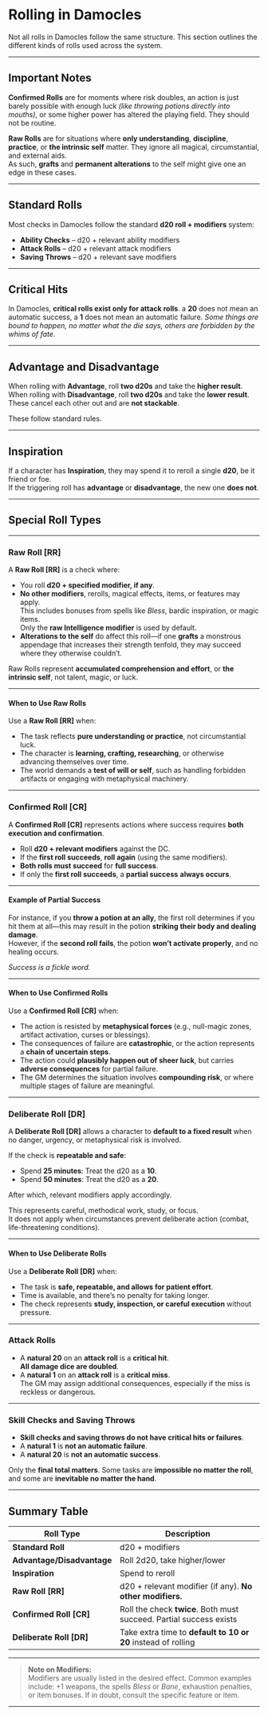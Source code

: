 # Rolling in Damocles

Not all rolls in Damocles follow the same structure. This section outlines the different kinds of rolls used across the system.

---

## Important Notes

**Confirmed Rolls** are for moments where risk doubles, an action is just barely possible with enough luck _(like throwing potions directly into mouths)_, or some higher power has altered the playing field. They should not be routine.

**Raw Rolls** are for situations where **only understanding**, **discipline**, **practice**, or **the intrinsic self** matter. They ignore all magical, circumstantial, and external aids.  
As such, **grafts** and **permanent alterations** to the self might give one an edge in these cases.

---

## Standard Rolls

Most checks in Damocles follow the standard **d20 roll + modifiers** system:

- **Ability Checks** – d20 + relevant ability modifiers
- **Attack Rolls** – d20 + relevant attack modifiers
- **Saving Throws** – d20 + relevant save modifiers

---

## Critical Hits

In Damocles, **critical rolls exist only for attack rolls**. a **20** does not mean an automatic success, a **1** does not mean an automatic failure.
_Some things are bound to happen, no matter what the die says, others are forbidden by the whims of fate_.

---

## Advantage and Disadvantage

When rolling with **Advantage**, roll **two d20s** and take the **higher result**.  
When rolling with **Disadvantage**, roll **two d20s** and take the **lower result**.  
These cancel each other out and are **not stackable**.

These follow standard rules.

---

## Inspiration

If a character has **Inspiration**, they may spend it to reroll a single **d20**, be it friend or foe.  
If the triggering roll has **advantage** or **disadvantage**, the new one **does not**.

---

## Special Roll Types

---

### Raw Roll [RR]

A **Raw Roll [RR]** is a check where:

- You roll **d20 + specified modifier, if any**.
- **No other modifiers**, rerolls, magical effects, items, or features may apply.  
  This includes bonuses from spells like _Bless_, bardic inspiration, or magic items.  
  Only the **raw Intelligence modifier** is used by default.
- **Alterations to the self** do affect this roll—if one **grafts** a monstrous appendage that increases their strength tenfold, they may succeed where they otherwise couldn’t.

Raw Rolls represent **accumulated comprehension and effort**, or **the intrinsic self**, not talent, magic, or luck.

---

#### When to Use Raw Rolls

Use a **Raw Roll [RR]** when:

- The task reflects **pure understanding or practice**, not circumstantial luck.
- The character is **learning, crafting, researching**, or otherwise advancing themselves over time.
- The world demands a **test of will or self**, such as handling forbidden artifacts or engaging with metaphysical machinery.

---

### Confirmed Roll [CR]

A **Confirmed Roll [CR]** represents actions where success requires **both execution and confirmation**.

- Roll **d20 + relevant modifiers** against the DC.
- If the **first roll succeeds**, **roll again** (using the same modifiers).
- **Both rolls must succeed** for **full success**.
- If only the **first roll succeeds**, a **partial success** **always occurs**.

---

#### Example of Partial Success

For instance, if you **throw a potion at an ally**, the first roll determines if you hit them at all—this may result in the potion **striking their body and dealing damage**.  
However, if the **second roll fails**, the potion **won’t activate properly**, and no healing occurs.

_Success is a fickle word._

---

#### When to Use Confirmed Rolls

Use a **Confirmed Roll [CR]** when:

- The action is resisted by **metaphysical forces** (e.g., null-magic zones, artifact activation, curses or blessings).
- The consequences of failure are **catastrophic**, or the action represents a **chain of uncertain steps**.
- The action could **plausibly happen out of sheer luck**, but carries **adverse consequences** for partial failure.
- The GM determines the situation involves **compounding risk**, or where multiple stages of failure are meaningful.

---

### Deliberate Roll [DR]

A **Deliberate Roll [DR]** allows a character to **default to a fixed result** when no danger, urgency, or metaphysical risk is involved.

If the check is **repeatable and safe**:

- Spend **25 minutes**: Treat the d20 as a **10**.
- Spend **50 minutes**: Treat the d20 as a **20**.

After which, relevant modifiers apply accordingly.

This represents careful, methodical work, study, or focus.  
It does not apply when circumstances prevent deliberate action (combat, life-threatening conditions).

---

#### When to Use Deliberate Rolls

Use a **Deliberate Roll [DR]** when:

- The task is **safe, repeatable, and allows for patient effort**.
- Time is available, and there’s no penalty for taking longer.
- The check represents **study, inspection, or careful execution** without pressure.

---

### Attack Rolls

- A **natural 20** on an **attack roll** is a **critical hit**.  
  **All damage dice are doubled**.
- A **natural 1** on an **attack roll** is a **critical miss**.  
  The GM may assign additional consequences, especially if the miss is reckless or dangerous.

---

### Skill Checks and Saving Throws

- **Skill checks and saving throws do not have critical hits or failures**.
- A **natural 1** is **not an automatic failure**.
- A **natural 20** is **not an automatic success**.

Only the **final total matters**. Some tasks are **impossible no matter the roll**, and some are **inevitable no matter the hand**.

---

## Summary Table

| Roll Type                  | Description                                                         |
| -------------------------- | ------------------------------------------------------------------- |
| **Standard Roll**          | d20 + modifiers                                                     |
| **Advantage/Disadvantage** | Roll 2d20, take higher/lower                                        |
| **Inspiration**            | Spend to reroll                                                     |
| **Raw Roll [RR]**          | d20 + relevant modifier (if any). **No other modifiers.**           |
| **Confirmed Roll [CR]**    | Roll the check **twice**. Both must succeed. Partial success exists |
| **Deliberate Roll [DR]**   | Take extra time to **default to 10 or 20** instead of rolling       |

---

> **Note on Modifiers:**  
> Modifiers are usually listed in the desired effect. Common examples include: +1 weapons, the spells _Bless_ or _Bane_, exhaustion penalties, or item bonuses. If in doubt, consult the specific feature or item.

---
